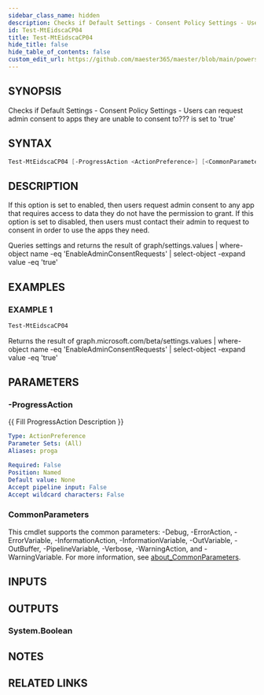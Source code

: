 ```yaml
---
sidebar_class_name: hidden
description: Checks if Default Settings - Consent Policy Settings - Users can request admin consent to apps they are unable to consent to???
id: Test-MtEidscaCP04
title: Test-MtEidscaCP04
hide_title: false
hide_table_of_contents: false
custom_edit_url: https://github.com/maester365/maester/blob/main/powershell/public/Test-MtEidscaCP04.ps1
---
```


## SYNOPSIS

Checks if Default Settings - Consent Policy Settings - Users can request admin consent to apps they are unable to consent to???
is set to 'true'

## SYNTAX

```powershell
Test-MtEidscaCP04 [-ProgressAction <ActionPreference>] [<CommonParameters>]
```

## DESCRIPTION

If this option is set to enabled, then users request admin consent to any app that requires access to data they do not have the permission to grant.
If this option is set to disabled, then users must contact their admin to request to consent in order to use the apps they need.

Queries settings
and returns the result of
 graph/settings.values | where-object name -eq 'EnableAdminConsentRequests' | select-object -expand value -eq 'true'

## EXAMPLES

### EXAMPLE 1

```powershell
Test-MtEidscaCP04
```

Returns the result of graph.microsoft.com/beta/settings.values | where-object name -eq 'EnableAdminConsentRequests' | select-object -expand value -eq 'true'

## PARAMETERS

### -ProgressAction

\{\{ Fill ProgressAction Description \}\}

```yaml
Type: ActionPreference
Parameter Sets: (All)
Aliases: proga

Required: False
Position: Named
Default value: None
Accept pipeline input: False
Accept wildcard characters: False
```

### CommonParameters

This cmdlet supports the common parameters: -Debug, -ErrorAction, -ErrorVariable, -InformationAction, -InformationVariable, -OutVariable, -OutBuffer, -PipelineVariable, -Verbose, -WarningAction, and -WarningVariable. For more information, see [about_CommonParameters](http://go.microsoft.com/fwlink/?LinkID=113216).

## INPUTS

## OUTPUTS

### System.Boolean

## NOTES

## RELATED LINKS
